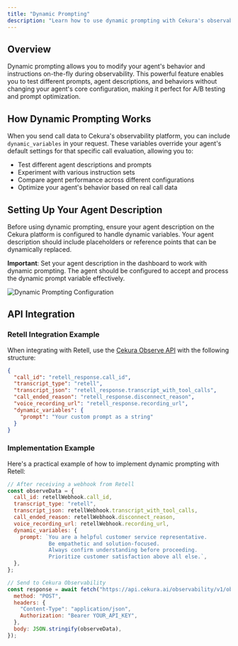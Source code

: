 ```yaml
---
title: "Dynamic Prompting"
description: "Learn how to use dynamic prompting with Cekura's observability features to test different agent behaviors in real-time"
---
```


## Overview

Dynamic prompting allows you to modify your agent's behavior and instructions on-the-fly during observability. This powerful feature enables you to test different prompts, agent descriptions, and behaviors without changing your agent's core configuration, making it perfect for A/B testing and prompt optimization.

## How Dynamic Prompting Works

When you send call data to Cekura's observability platform, you can include `dynamic_variables` in your request. These variables override your agent's default settings for that specific call evaluation, allowing you to:

- Test different agent descriptions and prompts
- Experiment with various instruction sets
- Compare agent performance across different configurations
- Optimize your agent's behavior based on real call data

## Setting Up Your Agent Description

Before using dynamic prompting, ensure your agent description on the Cekura platform is configured to handle dynamic variables. Your agent description should include placeholders or reference points that can be dynamically replaced.

**Important**: Set your agent description in the dashboard to work with dynamic prompting. The agent should be configured to accept and process the dynamic prompt variable effectively.

![Dynamic Prompting Configuration](/images/dynamic-prompting.png)

## API Integration

### Retell Integration Example

When integrating with Retell, use the [Cekura Observe API](/api-reference/observability/post-observabilityv1observe) with the following structure:

```json
{
  "call_id": "retell_response.call_id",
  "transcript_type": "retell",
  "transcript_json": "retell_response.transcript_with_tool_calls",
  "call_ended_reason": "retell_response.disconnect_reason",
  "voice_recording_url": "retell_response.recording_url",
  "dynamic_variables": {
    "prompt": "Your custom prompt as a string"
  }
}
```

### Implementation Example

Here's a practical example of how to implement dynamic prompting with Retell:

```javascript
// After receiving a webhook from Retell
const observeData = {
  call_id: retellWebhook.call_id,
  transcript_type: "retell",
  transcript_json: retellWebhook.transcript_with_tool_calls,
  call_ended_reason: retellWebhook.disconnect_reason,
  voice_recording_url: retellWebhook.recording_url,
  dynamic_variables: {
    prompt: `You are a helpful customer service representative. 
             Be empathetic and solution-focused. 
             Always confirm understanding before proceeding.
             Prioritize customer satisfaction above all else.`,
  },
};

// Send to Cekura Observability
const response = await fetch("https://api.cekura.ai/observability/v1/observe", {
  method: "POST",
  headers: {
    "Content-Type": "application/json",
    Authorization: "Bearer YOUR_API_KEY",
  },
  body: JSON.stringify(observeData),
});
```
